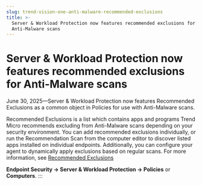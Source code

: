 ```yaml
---
slug: trend-vision-one-anti-malware-recommended-exclusions
title: >-
  Server & Workload Protection now features recommended exclusions for
  Anti-Malware scans
---
```

# Server & Workload Protection now features recommended exclusions for Anti-Malware scans

June 30, 2025—Server & Workload Protection now features Recommended Exclusions as a common object in Policies for use with Anti-Malware scans.

Recommended Exclusions is a list which contains apps and programs Trend Micro recommends excluding from Anti-Malware scans depending on your security environment. You can add recommended exclusions individually, or run the Recommendation Scan from the computer editor to discover listed apps installed on individual endpoints. Additionally, you can configure your agent to dynamically apply exclusions based on regular scans. For more information, see [Recommended Exclusions](recommended-exclusions.mdx)

**Endpoint Security → Server & Workload Protection → Policies** or **Computers**.
:::
